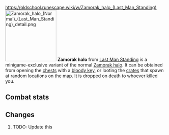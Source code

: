 https://oldschool.runescape.wiki/w/Zamorak_halo_(Last_Man_Standing)
{{Infobox Item
|name = Zamorak halo
|image = [[File:Zamorak halo (Normal) (Last Man Standing).png]]
|release = [[4 August]] [[2016]]
|update = Last Man Standing Beta and Splashing Restrictions  # TODO: Update this
|members = No
|quest = No
|tradeable = No
|placeholder = No
|equipable = Yes
|stackable = No
|noteable = Yes
|options = Wear, Drop
|examine = Halo with the protection of Zamorak.
|value = 5
|alchable = No
|weight = 0.3
|id = 27164
}}
[[File:Zamorak halo (Normal) (Last Man Standing) detail.png|160px|left]]
'''Zamorak halo''' from [[Last Man Standing]] is a minigame-exclusive variant of the normal [[Zamorak halo]]. It can be obtained from opening the [[Chest (Last Man Standing)|chests]] with a [[bloody key]], or looting the [[Crate (Last Man Standing)|crates]] that spawn at random locations on the map. It is dropped on death to whoever killed you.

==Combat stats==
{{Infobox Bonuses
|astab = 0
|aslash = 0
|acrush = 0
|amagic = 0
|arange = 0
|dstab = 11
|dslash = 12
|dcrush = 10
|dmagic = 11
|drange = -1
|str = 0
|rstr = 0
|mdmg = 0
|prayer = 3
|slot = head
|image = [[File:Zamorak halo (Normal) (Last Man Standing) equipped male.png|160px]]
|altimage = [[File:Zamorak halo (Normal) (Last Man Standing) equipped female.png|160px]]
}}

==Changes==
# TODO: Update this
{{Subject changes header}}
{{Subject changes
|date = 4 August 2016
|update = Last Man Standing
|change = The item was made fully available with the release of Last Man Standing.
}}
{{Subject changes footer}}

{{Last Man Standing In-game Items}}